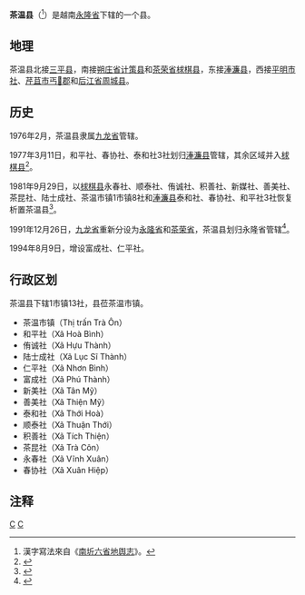 {{Infobox Settlement
|name                   = 茶温县
|settlement_type        = 县
|official_name          = 
|other_name             = 
|native_name            = {{lang|vi|Huyện Trà Ôn}}
|nickname               = 
|motto                  = 
|image_skyline          = Chợ nổi Trà Ôn (mới).jpg
|imagesize              = 
|image_caption          = 
|image_flag             = 
|flag_size              = 
|image_seal             = 
|seal_size              = 
|image_shield           = 
|shield_size            = 
|image_blank_emblem     = 
|blank_emblem_size      = 
|image_map              = {{Infobox mapframe|frame-width=250|zoom=10}}
|mapsize                = 
|map_caption            = 
|image_map1             = 
|mapsize1               = 
|map_caption1           = 
|pushpin_map            = Vietnam
|pushpin_label_position = bottom
|pushpin_map_caption    = 
|pushpin_map1           = 
|pushpin_label_position1= 
|pushpin_map_caption1   = 
|subdivision_type       = 国家
|subdivision_name       = {{flag|Vietnam}}
|subdivision_type1      = [[越南行政区划|省]]
|subdivision_name1      = [[永隆省|永隆省]]
|subdivision_type2      = 行政区划
|subdivision_name2      = 1市镇13社
|subdivision_type3      = 
|subdivision_name3      = 
|seat_type              = 县莅
|seat                   = {{link-vi|茶温市镇|Trà Ôn (thị trấn)}}
|government_type        = 
|leader_title           = 
|leader_name            = 
|leader_title1          = 
|leader_name1           = 
|established_title      = 
|established_date       = 
|area_magnitude         = 
|unit_pref              = 
|area_footnotes         = 
|area_total_km2         = 267.14
|area_land_km2          = 
|area_water_km2         = 
|area_water_percent     = 
|area_urban_km2         = 
|area_metro_km2         = 
|population_as_of       = 2018年
|population_footnotes   = 
|population_note        = 
|population_total       = 137117
|population_density_km2 = auto
|population_metro             = 
|population_density_metro_km2 = 
|population_urban             = 
|population_density_urban_km2 = 
|timezone               = [[越南标准时间|越南标准时间]]
|utc_offset             = +7
|elevation_footnotes    = 
|elevation_m            = 
|coor_type              = 
|coordinates            = 
|postal_code_type       = 
|postal_code            = 
|area_code              = 
|website                = [https://traon.vinhlong.gov.vn 茶温县电子信息门户网站]
|footnotes              = 
}}
'''茶温县'''（{{vie|v='''Huyện Trà Ôn'''|hn=縣茶溫}}<ref>漢字寫法來自《[[南圻六省地舆志|南圻六省地舆志]]》。</ref>）是越南[[永隆省|永隆省]]下辖的一个县。

==地理==
茶温县北接[[三平县|三平县]]，南接[[朔庄省|朔庄省]][[计策县|计策县]]和[[茶荣省|茶荣省]][[梂棋县|梂棋县]]，东接[[淎濂县|淎濂县]]，西接[[平明市社|平明市社]]、[[芹苴市|芹苴市]][[丐𪘵郡|丐𪘵郡]]和[[后江省|后江省]][[周城县_(后江省)|周城县]]。

==历史==
1976年2月，茶温县隶属[[九龙省|九龙省]]管辖。

1977年3月11日，和平社、春协社、泰和社3社划归[[淎濂县|淎濂县]]管辖，其余区域并入[[梂棋县|梂棋县]]<ref>{{Cite web |url=https://thuvienphapluat.vn/van-ban/Bo-may-hanh-chinh/Quyet-dinh-59-CP-hop-nhat-dieu-chinh-dia-gioi-huyen-thuoc-tinh-Cuu-Long/57968/noi-dung.aspx |title=Quyết định 59-CP năm 1977 về việc hợp nhất và điều chỉnh địa giới một số huyện thuộc tỉnh Cửu Long do Hội đồng Chính phủ ban hành |access-date=2020-04-22 |archive-date=2020-04-01 |archive-url=https://web.archive.org/web/20200401174152/https://thuvienphapluat.vn/van-ban/Bo-may-hanh-chinh/Quyet-dinh-59-CP-hop-nhat-dieu-chinh-dia-gioi-huyen-thuoc-tinh-Cuu-Long/57968/noi-dung.aspx |dead-url=no }}</ref>。

1981年9月29日，以[[梂棋县|梂棋县]]永春社、顺泰社、侑诚社、积善社、新媒社、善美社、茶昆社、陆士成社、茶温市镇1市镇8社和[[淎濂县|淎濂县]]泰和社、春协社、和平社3社恢复析置茶温县<ref>{{Cite web |url=https://thuvienphapluat.vn/van-ban/Bo-may-hanh-chinh/Quyet-dinh-98-HDBT-phan-vach-dia-gioi-huyen-thuoc-tinh-Cuu-Long/43143/noi-dung.aspx |title=Quyết định 98-HĐBT năm 1981 phân vạch địa giới một số huyện thuộc tỉnh Cửu Long do Hội đồng Bộ trưởng ban hành |access-date=2020-04-22 |archive-date=2020-04-22 |archive-url=https://web.archive.org/web/20200422010943/https://thuvienphapluat.vn/van-ban/Bo-may-hanh-chinh/Quyet-dinh-98-HDBT-phan-vach-dia-gioi-huyen-thuoc-tinh-Cuu-Long/43143/noi-dung.aspx |dead-url=no }}</ref>。

1991年12月26日，[[九龙省|九龙省]]重新分设为[[永隆省|永隆省]]和[[茶荣省|茶荣省]]，茶温县划归永隆省管辖<ref>{{Cite web |url=https://thuvienphapluat.vn/van-ban/Bo-may-hanh-chinh/Nghi-quyet-phan-vach-lai-dia-gioi-hanh-chinh-tinh-42812.aspx |title=Nghị quyết về việc phân vạch lại địa giới hành chính một số tỉnh do Quốc hội ban hành |access-date=2020-04-22 |archive-date=2017-09-02 |archive-url=https://web.archive.org/web/20170902013110/https://thuvienphapluat.vn/van-ban/Bo-may-hanh-chinh/Nghi-quyet-phan-vach-lai-dia-gioi-hanh-chinh-tinh-42812.aspx |dead-url=no }}</ref>。

1994年8月9日，增设富成社、仁平社。

==行政区划==
茶温县下辖1市镇13社，县莅茶温市镇。
*茶温市镇（Thị trấn Trà Ôn）
*和平社（Xã Hoà Bình）
*侑诚社（Xã Hựu Thành）
*陆士成社（Xã Lục Sĩ Thành）
*仁平社（Xã Nhơn Bình）
*富成社（Xã Phú Thành）
*新美社（Xã Tân Mỹ）
*善美社（Xã Thiện Mỹ）
*泰和社（Xã Thới Hoà）
*顺泰社（Xã Thuận Thới）
*积善社（Xã Tích Thiện）
*茶昆社（Xã Trà Côn）
*永春社（Xã Vĩnh Xuân）
*春协社（Xã Xuân Hiệp）

==注释==
{{reflist}}

{{永隆省行政区划}}
{{越南九龙江三角洲之县市镇区域划分}}

[[Category:越南县份|C]]
[[Category:永隆省|C]]